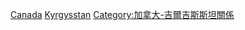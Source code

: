 [[Category:吉爾吉斯斯坦駐外大使|Canada]]
[[Category:駐加拿大大使|Kyrgysstan]]
[[Category:加拿大-吉爾吉斯斯坦關係|Category:加拿大-吉爾吉斯斯坦關係]]